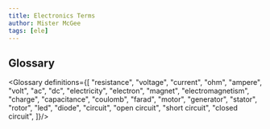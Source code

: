 ```yaml
---
title: Electronics Terms
author: Mister McGee
tags: [ele]
---
```



## Glossary

<Glossary definitions={[
  "resistance",
  "voltage",
  "current",
  "ohm",
  "ampere",
  "volt",
  "ac",
  "dc",
  "electricity",
  "electron",
  "magnet",
  "electromagnetism",
  "charge",
  "capacitance",
  "coulomb",
  "farad",
  "motor",
  "generator",
  "stator",
  "rotor",
  "led",
  "diode",
  "circuit",
  "open circuit",
  "short circuit",
  "closed circuit",
]}/>